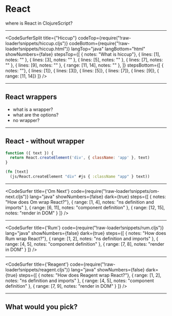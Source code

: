 
# React

where is React in ClojureScript?

---

<CodeSurferSplit
  title={"Hiccup"}
  codeTop={require("!raw-loader!snippets/hiccup.cljs")}
  codeBottom={require("!raw-loader!snippets/hiccup.html")}
  langTop="java"
  langBottom="html"
  showNumbers={false}
  stepsTop={[
    { notes: "What is hiccup"},
    { lines: [1], notes: "" },
    { lines: [3], notes: "" },
    { lines: [5], notes: "" },
    { lines: [7], notes: "" },
    { lines: [9], notes: "" },
    { range: [11, 14], notes: "" },
  ]}
  stepsBottom={[
    { notes: ""},
    { lines: [1]},
    { lines: [3]},
    { lines: [5]},
    { lines: [7]},
    { lines: [9]},
    { range: [11, 14]}
  ]}
/>

---

## React wrappers

- what is a wrapper?
- what are the options?
- no wrapper?

---

## React - without wrapper

```jsx
function ({ text }) {
  return React.createElement('div', { className: 'app' }, text)
}
```

```clojure
(fn [text]
  (js/React.createElement "div" #js { :className "app" } text))
```

---

<CodeSurfer
  title={'Om Next'}
  code={require("!raw-loader!snippets/om-next.cljs")}
  lang="java"
  showNumbers={false}
  dark={true}
  steps={[
    { notes: "How does Om wrap React?"},
    { range: [1, 4], notes: "ns definition and imports" },
    { range: [6, 11], notes: "component definition" },
    { range: [12, 15], notes: "render in DOM" }
  ]}
/>

---

<CodeSurfer
  title={'Rum'}
  code={require("!raw-loader!snippets/rum.cljs")}
  lang="java"
  showNumbers={false}
  dark={true}
  steps={[
    { notes: "How does Rum wrap React?"},
    { range: [1, 2], notes: "ns definition and imports" },
    { range: [4, 5], notes: "component definition" },
    { range: [7, 8], notes: "render in DOM" }
  ]}
/>

---

<CodeSurfer
  title={'Reagent'}
  code={require("!raw-loader!snippets/reagent.cljs")}
  lang="java"
  showNumbers={false}
  dark={true}
  steps={[
    { notes: "How does Reagent wrap React?"},
    { range: [1, 2], notes: "ns definition and imports" },
    { range: [4, 5], notes: "component definition" },
    { range: [7, 9], notes: "render in DOM" }
  ]}
/>

---

## What would you pick?